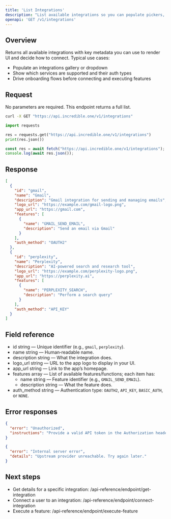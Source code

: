 ```yaml
---
title: 'List Integrations'
description: "List available integrations so you can populate pickers, drive onboarding, and see what’s enabled."
openapi: 'GET /v1/integrations'
---
```


## Overview

Returns all available integrations with key metadata you can use to render UI and decide how to connect. Typical use cases:

- Populate an integrations gallery or dropdown
- Show which services are supported and their auth types
- Drive onboarding flows before connecting and executing features

## Request

No parameters are required. This endpoint returns a full list.

<CodeGroup>

```bash
curl -X GET "https://api.incredible.one/v1/integrations"
```

```python
import requests

res = requests.get("https://api.incredible.one/v1/integrations")
print(res.json())
```

```javascript
const res = await fetch("https://api.incredible.one/v1/integrations");
console.log(await res.json());
```

</CodeGroup>

## Response

<ResponseExample>

```json Response
[
  {
    "id": "gmail",
    "name": "Gmail",
    "description": "Gmail integration for sending and managing emails",
    "logo_url": "https://example.com/gmail-logo.png",
    "app_url": "https://gmail.com",
    "features": [
      {
        "name": "GMAIL_SEND_EMAIL",
        "description": "Send an email via Gmail"
      }
    ],
    "auth_method": "OAUTH2"
  },
  {
    "id": "perplexity",
    "name": "Perplexity",
    "description": "AI-powered search and research tool",
    "logo_url": "https://example.com/perplexity-logo.png",
    "app_url": "https://perplexity.ai",
    "features": [
      {
        "name": "PERPLEXITY_SEARCH",
        "description": "Perform a search query"
      }
    ],
    "auth_method": "API_KEY"
  }
]
```

</ResponseExample>

## Field reference

- id string — Unique identifier (e.g., `gmail`, `perplexity`).
- name string — Human‑readable name.
- description string — What the integration does.
- logo_url string — URL to the app logo to display in your UI.
- app_url string — Link to the app’s homepage.
- features array — List of available features/functions; each item has:
  - name string — Feature identifier (e.g., `GMAIL_SEND_EMAIL`).
  - description string — What the feature does.
- auth_method string — Authentication type: `OAUTH2`, `API_KEY`, `BASIC_AUTH`, or `NONE`.

## Error responses

<ResponseExample>

```json Response
{
  "error": "Unauthorized",
  "instructions": "Provide a valid API token in the Authorization header"
}
```

</ResponseExample>

<ResponseExample>

```json Response
{
  "error": "Internal server error",
  "details": "Upstream provider unreachable. Try again later."
}
```

</ResponseExample>

## Next steps

- Get details for a specific integration: /api-reference/endpoint/get-integration
- Connect a user to an integration: /api-reference/endpoint/connect-integration
- Execute a feature: /api-reference/endpoint/execute-feature
